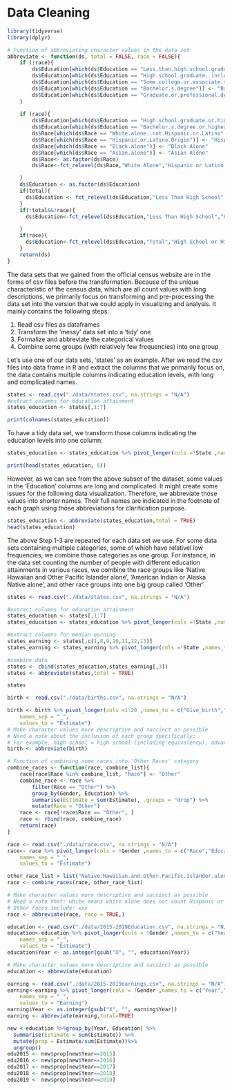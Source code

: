 # Data Cleaning
```r
library(tidyverse)
library(dplyr)
```

```r
# Function of abbreviating character values in the data set 
abbreviate <- function(ds, total = FALSE, race = FALSE){
    if (!race){
        ds$Education[which(ds$Education == "Less.than.high.school.graduate")] <- "Less Than High School"
        ds$Education[which(ds$Education == "High.school.graduate..includes.equivalency.")] <- "High School"
        ds$Education[which(ds$Education == "Some.college.or.associate.s.degree")] <- "Some Colleges"
        ds$Education[which(ds$Education == "Bachelor.s.degree")] <- "Bachelor Degree"
        ds$Education[which(ds$Education == "Graduate.or.professional.degree")] <- "Advanced Degree"
    }
    
    if (race){
        ds$Education[which(ds$Education == "High.school.graduate.or.higher")] <- "High School or Higher"
        ds$Education[which(ds$Education == "Bachelor.s.degree.or.higher")] <- "Bachelor Degree or Higher"
        ds$Race[which(ds$Race == "White.alone..not.Hispanic.or.Latino" | ds$Race == "White.alone.not.Hispanic.or.Latino")] <- "White Alone"
        ds$Race[which(ds$Race == "Hispanic.or.Latino.Origin")] <- "Hispanic or Latino Origin"
        ds$Race[which(ds$Race == "Black.alone")] <- "Black Alone"
        ds$Race[which(ds$Race == "Asian.alone")] <- "Asian Alone"
        ds$Race<- as.factor(ds$Race)
        ds$Race<-fct_relevel(ds$Race,"White Alone","Hispanic or Latino Origin","Black Alone", "Asian Alone","Other")

    }
    ds$Education <- as.factor(ds$Education)
    if(total){
      ds$Education <- fct_relevel(ds$Education,"Less Than High School","High School","Some Colleges","Bachelor Degree", "Advanced Degree","Total")
    }
    if(!total&&!race){
      ds$Education<-fct_relevel(ds$Education,"Less Than High School","High School","Some Colleges","Bachelor Degree", "Advanced Degree")

    }
    if(race){
      ds$Education<-fct_relevel(ds$Education,"Total","High School or Higher",">= Bachelor Degree or Higher")
    }
    return(ds)
}
```

The data sets that we gained from the official census website are in the forms of csv files before the transformation. Because of the unique characteristic of the census data, which are all count values with long descriptions, we primarily focus on transforming and pre-processing the data set into the version that we could apply in visualizing and analysis. It mainly contains the following steps: 

1. Read csv files as dataframes
2. Transform the 'messy' data set into a 'tidy' one
3. Formalize and abbreviate the categorical values 
4. Combine some groups (with relatively few frequencies) into one group

Let's use one of our data sets, 'states' as an example. After we read the csv files into data frame in R and extract the columns that we primarily focus on, the data contains multiple columns indicating education levels, with long and complicated names. 
```r
states <- read.csv("./data/states.csv", na.strings = "N/A")
#extract columns for education attainment
states_education <- states[,1:7]
```
```r
print(colnames(states_education))
```


To have a tidy data set, we transform those columns indicating the education levels into one column: 
```r
states_education <- states_education %>% pivot_longer(cols =!State ,names_to = "Education",values_to = "Population")
```
```r
print(head(states_education, 5))
```


However, as we can see from the above subset of the dataset, some values in the 'Education' columns are long and complicated. It might create some issues for the following data visualization. Therefore, we abbreviate those values into shorter names. Their full names are indicated in the footnote of each graph using those abbreviations for clarification purpose. 
```r
states_education <- abbreviate(states_education,total = TRUE)
head(states_education)
```

The above Step 1-3 are repeated for each data set we use. For some data sets containing multiple categories, some of which have relativel low frequencies, we combine those categories as one group. For instance, in the data set counting the number of people with different education attainments in various races, we combine the race groups like 'Native Hawaiian and Other Pacific Islander alone', 'American Indian or Alaska Native alone', and other race groups into one big group called 'Other'. 

```r
states <- read.csv("./data/states.csv", na.strings = "N/A")

#extract columns for education attainment
states_education <- states[,1:7]
states_education <- states_education %>% pivot_longer(cols =!State ,names_to = "Education",values_to = "Population")

#extract columns for median earning
states_earning <- states[,c(1,8,9,10,11,12,13)]
states_earning <- states_earning %>% pivot_longer(cols =!State ,names_to = "Education",values_to = "Earning")

#combine data
states <- cbind(states_education,states_earning[,3])
states <- abbreviate(states,total = TRUE)
```

```r
states
```


```r
birth <- read.csv("./data/births.csv", na.strings = "N/A")

birth <- birth %>% pivot_longer(cols =1:20 ,names_to = c("Give_birth","Marriage","Education"),
    names_sep = "_",
    values_to = "Estimate")
# Make character values more descriptive and succinct as possible
# Need a note about the inclusion of each group specifically: 
# For example, high school = high school (including equivalency), advanced degree = graduate or professional degree
birth <- abbreviate(birth)
```


```r
# Function of combining some races into 'Other Races' category
combine_races <- function(race, combine_list){
    race[race$Race %in% combine_list, "Race"] <- "Other"
    combine_race <- race %>% 
        filter(Race == "Other") %>% 
        group_by(Gender, Education) %>% 
        summarise(Estimate = sum(Estimate), .groups = "drop") %>% 
        mutate(Race = "Other")
    race <- race[!race$Race == "Other", ]
    race <- rbind(race, combine_race)
    return(race)
}
```


```r
race <- read.csv("./data/race.csv", na.strings = "N/A")
race<- race %>% pivot_longer(cols = !Gender ,names_to = c("Race","Education"),
    names_sep = "_",
    values_to = "Estimate")

other_race_list = list("Native.Hawaiian.and.Other.Pacific.Islander.alone", "American.Indian.or.Alaska.Native.alone", "Some.other.race.alone", "Two.or.more.races")
race <- combine_races(race, other_race_list)

# Make character values more descriptive and succinct as possible
# Need a note that: white means white alone does not count Hispanic or Latino
# Other races include: xxx
race <- abbreviate(race, race = TRUE,)

```


```r
education <- read.csv("./data/2015-2019Education.csv", na.strings = "N/A")
education<-education %>% pivot_longer(cols = !Gender ,names_to = c("Year","Education"),
    names_sep = "_",
    values_to = "Estimate")
education$Year <- as.integer(gsub("X", "", education$Year))

# Make character values more descriptive and succinct as possible
education <- abbreviate(education)
```


```r
earning <- read.csv("./data/2015-2019earnings.csv", na.strings = "N/A")
earning<-earning %>% pivot_longer(cols = !Gender ,names_to = c("Year","Education"),
    names_sep = "_",
    values_to = "Earning")
earning$Year <- as.integer(gsub("X", "", earning$Year))
earning <- abbreviate(earning,total=TRUE)
```


```r
new <-education %>%group_by(Year, Education) %>%
  summarise(Estimate = sum(Estimate)) %>%
  mutate(prop = Estimate/sum(Estimate))%>%
  ungroup()
edu2015 <- new$prop[new$Year==2015]
edu2016 <- new$prop[new$Year==2016]
edu2017 <- new$prop[new$Year==2017]
edu2018 <- new$prop[new$Year==2018]
edu2019 <- new$prop[new$Year==2019]
```


